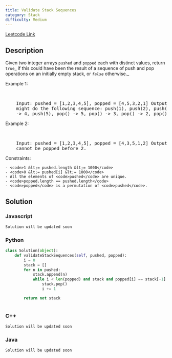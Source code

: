```yaml
---
title: Validate Stack Sequences
category: Stack
difficulty: Medium
---
```


<Callout>

[Leetcode Link](https://leetcode.com/problems/validate-stack-sequences)

</Callout>

## Description

Given two integer arrays <code>pushed</code> and <code>popped</code> each with distinct values, return <code>true</code>_ if this could have been the result of a sequence of push and pop operations on an initially empty stack, or _<code>false</code>_ otherwise._

Example 1:

<br />
<pre className="overflow-x-auto">
	Input: pushed = [1,2,3,4,5], popped = [4,5,3,2,1] Output: true Explanation: We
	might do the following sequence: push(1), push(2), push(3), push(4), pop()
	-&gt; 4, push(5), pop() -&gt; 5, pop() -&gt; 3, pop() -&gt; 2, pop() -&gt; 1
</pre>

Example 2:

<br />
<pre className="overflow-x-auto">
	Input: pushed = [1,2,3,4,5], popped = [4,3,5,1,2] Output: false Explanation: 1
	cannot be popped before 2.
</pre>

Constraints:

    - <code>1 &lt;= pushed.length &lt;= 1000</code>
    - <code>0 &lt;= pushed[i] &lt;= 1000</code>
    - All the elements of <code>pushed</code> are unique.
    - <code>popped.length == pushed.length</code>
    - <code>popped</code> is a permutation of <code>pushed</code>.

## Solution

### Javascript

```javascript
Solution will be updated soon
```

### Python

```python
class Solution(object):
    def validateStackSequences(self, pushed, popped):
        i = 0
        stack = []
        for n in pushed:
            stack.append(n)
            while i < len(popped) and stack and popped[i] == stack[-1]:
                stack.pop()
                i += 1

        return not stack



```

### C++

```cpp
Solution will be updated soon
```

### Java

```java
Solution will be updated soon
```
